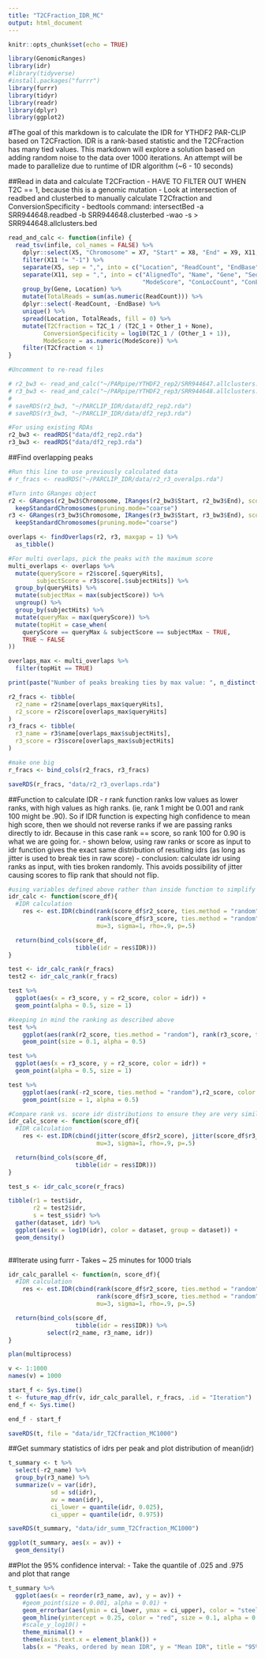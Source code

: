 ```yaml
---
title: "T2CFraction_IDR_MC"
output: html_document
---
```


```r
knitr::opts_chunk$set(echo = TRUE)

library(GenomicRanges)
library(idr)
#library(tidyverse)
#install.packages("furrr")
library(furrr)
library(tidyr)
library(readr)
library(dplyr)
library(ggplot2)
```

#The goal of this markdown is to calculate the IDR for YTHDF2 PAR-CLIP based on T2CFraction. IDR is a rank-based statistic and the T2CFraction has many tied values. This markdown will explore a solution based on adding random noise to the data over 1000 iterations. An attempt will be made to parallelize due to runtime of IDR algorithm (~6 - 10 seconds)

##Read in data and calculate T2CFraction
 - HAVE TO FILTER OUT WHEN T2C == 1, because this is a genomic mutation
 - Look at intersection of readbed and clusterbed to manually calculate T2Cfraction and ConversionSpecificity
 - bedtools command: intersectBed -a SRR944648.readbed -b SRR944648.clusterbed -wao -s > SRR944648.allclusters.bed
```r
read_and_calc <- function(infile) {
  read_tsv(infile, col_names = FALSE) %>%
    dplyr::select(X5, "Chromosome" = X7, "Start" = X8, "End" = X9, X11, "Strand" = X12) %>%
    filter(X11 != "-1") %>%
    separate(X5, sep = ",", into = c("Location", "ReadCount", "EndBase")) %>%
    separate(X11, sep = ",", into = c("AlignedTo", "Name", "Gene", "Seq", "Reads", "ModeLocation", 
                                      "ModeScore", "ConLocCount", "ConEvCount", "NonConEvCount", "Annotation")) %>%
    group_by(Gene, Location) %>%
    mutate(TotalReads = sum(as.numeric(ReadCount))) %>%
    dplyr::select(-ReadCount, -EndBase) %>%
    unique() %>%
    spread(Location, TotalReads, fill = 0) %>%
    mutate(T2Cfraction = T2C_1 / (T2C_1 + Other_1 + None),
          ConversionSpecificity = log10(T2C_1 / (Other_1 + 1)),
          ModeScore = as.numeric(ModeScore)) %>%
    filter(T2Cfraction < 1)
}

#Uncomment to re-read files

# r2_bw3 <- read_and_calc("~/PARpipe/YTHDF2_rep2/SRR944647.allclusters.bed")
# r3_bw3 <- read_and_calc("~/PARpipe/YTHDF2_rep3/SRR944648.allclusters.bed")
# 
# saveRDS(r2_bw3, "~/PARCLIP_IDR/data/df2_rep2.rda")
# saveRDS(r3_bw3, "~/PARCLIP_IDR/data/df2_rep3.rda")

#For using existing RDAs
r2_bw3 <- readRDS("data/df2_rep2.rda")
r3_bw3 <- readRDS("data/df2_rep3.rda")

```

##Find overlapping peaks

```r
#Run this line to use previously calculated data
# r_fracs <- readRDS("~/PARCLIP_IDR/data/r2_r3_overalps.rda")

#Turn into GRanges object
r2 <- GRanges(r2_bw3$Chromosome, IRanges(r2_bw3$Start, r2_bw3$End), score=r2_bw3$T2Cfraction, name = r2_bw3$Gene) %>%
  keepStandardChromosomes(pruning.mode="coarse")
r3 <- GRanges(r3_bw3$Chromosome, IRanges(r3_bw3$Start, r3_bw3$End), score=r3_bw3$T2Cfraction, name = r3_bw3$Gene) %>%
  keepStandardChromosomes(pruning.mode="coarse")

overlaps <- findOverlaps(r2, r3, maxgap = 1) %>%
  as_tibble()

#For multi overlaps, pick the peaks with the maximum score
multi_overlaps <- overlaps %>%
  mutate(queryScore = r2$score[.$queryHits],
        subjectScore = r3$score[.$subjectHits]) %>%
  group_by(queryHits) %>%
  mutate(subjectMax = max(subjectScore)) %>%
  ungroup() %>%
  group_by(subjectHits) %>%
  mutate(queryMax = max(queryScore)) %>%
  mutate(topHit = case_when(
    queryScore == queryMax & subjectScore == subjectMax ~ TRUE,
    TRUE ~ FALSE
))

overlaps_max <- multi_overlaps %>%
  filter(topHit == TRUE)

print(paste("Number of peaks breaking ties by max value: ", n_distinct(overlaps_max$queryHits)))

r2_fracs <- tibble(
  r2_name = r2$name[overlaps_max$queryHits],
  r2_score = r2$score[overlaps_max$queryHits]
)
r3_fracs <- tibble(
  r3_name = r3$name[overlaps_max$subjectHits],
  r3_score = r3$score[overlaps_max$subjectHits]
)

#make one big 
r_fracs <- bind_cols(r2_fracs, r3_fracs)

saveRDS(r_fracs, "data/r2_r3_overlaps.rda")

```


##Function to calculate IDR
 - r rank function ranks low values as lower ranks, with high values as high ranks. (ie, rank 1 might be 0.001 and rank 100 might be .90). So if IDR function is expecting high confidence to mean high score, then we should not reverse ranks if we are passing ranks directly to idr. Because in this case rank == score, so rank 100 for 0.90 is what we are going for.
 - shown below, using raw ranks or score as input to idr function gives the exact same distribution of resulting idrs (as long as jitter is used to break ties in raw score)
 - conclusion: calculate idr using ranks as input, with ties broken randomly. This avoids possibility of jitter causing scores to flip rank that should not flip.
```r
#using variables defined above rather than inside function to simplify furrr call below
idr_calc <- function(score_df){
  #IDR calculation
    res <- est.IDR(cbind(rank(score_df$r2_score, ties.method = "random"), 
                         rank(score_df$r3_score, ties.method = "random")), 
                         mu=3, sigma=1, rho=.9, p=.5)

  return(bind_cols(score_df,
                   tibble(idr = res$IDR)))
}

test <- idr_calc_rank(r_fracs)
test2 <- idr_calc_rank(r_fracs)

test %>%
  ggplot(aes(x = r3_score, y = r2_score, color = idr)) +
  geom_point(alpha = 0.5, size = 1)

#keeping in mind the ranking as described above
test %>%
    ggplot(aes(rank(r2_score, ties.method = "random"), rank(r3_score, ties.method = "random"), color = idr)) +
    geom_point(size = 0.1, alpha = 0.5)

test %>%
  ggplot(aes(x = r3_score, y = r2_score, color = idr)) +
  geom_point(alpha = 0.5, size = 1)

test %>%
    ggplot(aes(rank(-r2_score, ties.method = "random"),r2_score, color = idr)) +
    geom_point(size = 1, alpha = 0.5)

#Compare rank vs. score idr distributions to ensure they are very similar
idr_calc_score <- function(score_df){
  #IDR calculation
    res <- est.IDR(cbind(jitter(score_df$r2_score), jitter(score_df$r3_score)), 
                         mu=3, sigma=1, rho=.9, p=.5)

  return(bind_cols(score_df,
                   tibble(idr = res$IDR)))
}

test_s <- idr_calc_score(r_fracs)

tibble(r1 = test$idr,
       r2 = test2$idr,
       s = test_s$idr) %>%
  gather(dataset, idr) %>%
  ggplot(aes(x = log10(idr), color = dataset, group = dataset)) +
  geom_density()
  
```

##Iterate using furrr
 - Takes ~ 25 minutes for 1000 trials
```r
idr_calc_parallel <- function(n, score_df){
  #IDR calculation
    res <- est.IDR(cbind(rank(score_df$r2_score, ties.method = "random"), 
                         rank(score_df$r3_score, ties.method = "random")), 
                         mu=3, sigma=1, rho=.9, p=.5)

  return(bind_cols(score_df,
                   tibble(idr = res$IDR)) %>%
           select(r2_name, r3_name, idr))
}

plan(multiprocess)

v <- 1:1000
names(v) = 1000

start_f <- Sys.time()
t <- future_map_dfr(v, idr_calc_parallel, r_fracs, .id = "Iteration")
end_f <- Sys.time()

end_f - start_f

saveRDS(t, file = "data/idr_T2Cfraction_MC1000")
```

##Get summary statistics of idrs per peak and plot distribution of mean(idr)
```r
t_summary <- t %>%
  select(-r2_name) %>%
  group_by(r3_name) %>%
  summarize(v = var(idr),
            sd = sd(idr),
            av = mean(idr),
            ci_lower = quantile(idr, 0.025),
            ci_upper = quantile(idr, 0.975))

saveRDS(t_summary, "data/idr_summ_T2Cfraction_MC1000")

ggplot(t_summary, aes(x = av)) +
  geom_density()
```

##Plot the 95% confidence interval:
  - Take the quantile of .025 and .975 and plot that range
```r
t_summary %>%
  ggplot(aes(x = reorder(r3_name, av), y = av)) +
    #geom_point(size = 0.001, alpha = 0.01) +
    geom_errorbar(aes(ymin = ci_lower, ymax = ci_upper), color = "steelblue", alpha = 0.5) +
    geom_hline(yintercept = 0.25, color = "red", size = 0.1, alpha = 0.5) +
    #scale_y_log10() +
    theme_minimal() +
    theme(axis.text.x = element_blank()) +
    labs(x = "Peaks, ordered by mean IDR", y = "Mean IDR", title = "95% Confidence Interval of IDR Values from 1000 MC Trials")


```









